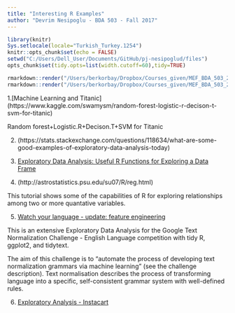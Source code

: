 ---
title: "Interesting R Examples"
author: "Devrim Nesipoglu - BDA 503 - Fall 2017"
---
```{r,echo=FALSE,results="hide"}
library(knitr)
Sys.setlocale(locale="Turkish_Turkey.1254")
knitr::opts_chunk$set(echo = FALSE)
setwd("C:/Users/Dell_User/Documents/GitHub/pj-nesipoglud/files")
opts_chunk$set(tidy.opts=list(width.cutoff=60),tidy=TRUE)
```

```{r,echo=FALSE,eval=FALSE}
rmarkdown::render("/Users/berkorbay/Dropbox/Courses_given/MEF_BDA_503_2017F/Guidelines/example_homework_1.Rmd",output_format="pdf_document")
rmarkdown::render("/Users/berkorbay/Dropbox/Courses_given/MEF_BDA_503_2017F/Guidelines/example_homework_1.Rmd",output_format="html_document")
```

1.[Machine Learning and Titanic] (https://www.kaggle.com/swamysm/random-forest-logistic-r-decison-t-svm-for-titanic)

Random forest+Logistic.R+Decison.T+SVM for Titanic

2. (https://stats.stackexchange.com/questions/118634/what-are-some-good-examples-of-exploratory-data-analysis-today)


3. [Exploratory Data Analysis: Useful R Functions for Exploring a Data Frame](https://www.r-bloggers.com/exploratory-data-analysis-useful-r-functions-for-exploring-a-data-frame/)



4. (http://astrostatistics.psu.edu/su07/R/reg.html)

This tutorial shows some of the capabilities of R for exploring relationships among two or more quantative variables.


5. [Watch your language - update: feature engineering](https://www.kaggle.com/headsortails/watch-your-language-update-feature-engineering)

This is an extensive Exploratory Data Analysis for the Google Text Normalization Challenge - English Language competition with tidy R, ggplot2, and tidytext.

The aim of this challenge is to “automate the process of developing text normalization grammars via machine learning” (see the challenge description). Text normalisation describes the process of transforming language into a specific, self-consistent grammar system with well-defined rules. 


6. [Exploratory Analysis - Instacart](https://www.kaggle.com/philippsp/exploratory-analysis-instacart)